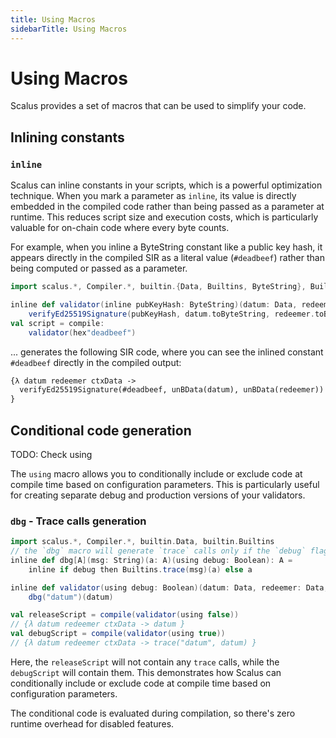 ```yaml
---
title: Using Macros
sidebarTitle: Using Macros
---
```


# Using Macros

Scalus provides a set of macros that can be used to simplify your code.

## Inlining constants
### `inline`

Scalus can inline constants in your scripts, which is a powerful optimization technique. When you mark a parameter as `inline`, its value is directly embedded in the compiled code rather than being passed as a parameter at runtime. This reduces script size and execution costs, which is particularly valuable for on-chain code where every byte counts.

For example, when you inline a ByteString constant like a public key hash, it appears directly in the compiled SIR as a literal value (`#deadbeef`) rather than being computed or passed as a parameter.

```scala mdoc:compile-only copy showLineNumbers
import scalus.*, Compiler.*, builtin.{Data, Builtins, ByteString}, Builtins.*, ByteString.*

inline def validator(inline pubKeyHash: ByteString)(datum: Data, redeemer: Data, ctxData: Data) =
    verifyEd25519Signature(pubKeyHash, datum.toByteString, redeemer.toByteString)
val script = compile:
    validator(hex"deadbeef")
```

... generates the following SIR code, where you can see the inlined constant `#deadbeef` directly in the compiled output:

```ocaml 
{λ datum redeemer ctxData ->
  verifyEd25519Signature(#deadbeef, unBData(datum), unBData(redeemer))
}
```

## Conditional code generation

TODO: Check using

The `using` macro allows you to conditionally include or exclude code at compile time based on configuration parameters. This is particularly useful for creating separate debug and production versions of your validators.

### `dbg` - Trace calls generation

```scala mdoc:compile-only copy showLineNumbers
import scalus.*, Compiler.*, builtin.Data, builtin.Builtins
// the `dbg` macro will generate `trace` calls only if the `debug` flag is set to `true`
inline def dbg[A](msg: String)(a: A)(using debug: Boolean): A =
    inline if debug then Builtins.trace(msg)(a) else a

inline def validator(using debug: Boolean)(datum: Data, redeemer: Data, ctxData: Data) =
    dbg("datum")(datum)

val releaseScript = compile(validator(using false))
// {λ datum redeemer ctxData -> datum }
val debugScript = compile(validator(using true))
// {λ datum redeemer ctxData -> trace("datum", datum) }
```

Here, the `releaseScript` will not contain any `trace` calls, while the `debugScript` will contain them. This demonstrates how Scalus can conditionally include or exclude code at compile time based on configuration parameters. 

The conditional code is evaluated during compilation, so there's zero runtime overhead for disabled features.

